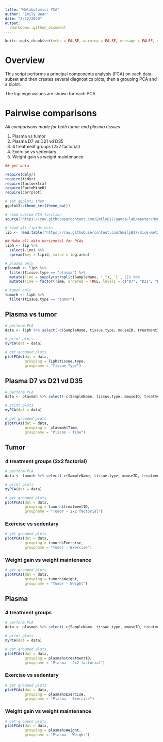 ```yaml
---
title: "Metabolomics PCA"
author: "Emily Bean"
date: "2/12/2020"
output:
  rmarkdown::github_document
---
```


```r

knitr::opts_chunk$set(echo = FALSE, warning = FALSE, message = FALSE, collapse = TRUE)

```

# Overview

This script performs a principal components analysis (PCA) on each data subset and then creates several diagnostics plots, then a grouping PCA and a biplot. 

The top eigenvalues are shown for each PCA.


# Pairwise comparisons  
*All comparisons made for both tumor and plasma tissues*

1. Plasma vs tumor
2. Plasma D7 vs D21 vd D35  
3. 4 treatment groups (2x2 factorial)  
4. Exercise vs sedentary  
5. Weight gain vs weight maintenance  

```r
## get data

require(dplyr)
require(tidyr)
require(factoextra)
require(FactoMineR)
require(corrplot)

# set ggplot2 them
ggplot2::theme_set(theme_bw())

# read custom PCA function
source("https://raw.githubusercontent.com/EmilyB17/ganda-lab/master/MyPCAFunction.R")

# read all lipids data
lip <- read.table("https://raw.githubusercontent.com/EmilyB17/mice-metab/master/data/allLipidsCleaned.txt", header = TRUE, stringsAsFactors = FALSE) 

## Make all data horizontal for PCAs
liph <- lip %>% 
  select(-ion) %>% 
  spread(key = lipid, value = log.area)

# plasma only
plasmah <- liph %>% 
  filter(tissue.type == "plasma") %>% 
  mutate(Time = sapply(strsplit(SampleName, "_"), `[`, 1)) %>% 
  mutate(Time = factor(Time, ordered = TRUE, levels = c("D7", "D21", "D35")))

# tumor only
tumorh <- liph %>% 
  filter(tissue.type == "tumor")
```





## Plasma vs tumor

```r

# perform PCA
data <- liph %>% select(-c(SampleName, tissue.type, mouseID, treatmentID, Exercise, Weight))

# print plots
myPCA(dat = data)
```


```r
# get grouped plots
plotPCAs(dat = data,
         grouping = liph$tissue.type,
         groupname = "Tissue Type")
```


## Plasma D7 vs D21 vd D35 

```r

# perform PCA
data <- plasmah %>% select(-c(SampleName, tissue.type, mouseID, treatmentID, Exercise, Weight, Time))

# print plots
myPCA(dat = data)
```


```r
# get grouped plots
plotPCAs(dat = data,
         grouping =  plasmah$Time,
         groupname = "Plasma - Time")
```

## Tumor 

### 4 treatment groups (2x2 factorial)

```r

# perform PCA
data <- tumorh %>% select(-c(SampleName, tissue.type, mouseID, treatmentID, Exercise, Weight))

# print plots
myPCA(dat = data)
```


```r
# get grouped plots
plotPCAs(dat = data,
         grouping = tumorh$treatmentID,
         groupname = "Tumor - 2x2 factorial")
```

### Exercise vs sedentary


```r
# get grouped plots
plotPCAs(dat = data,
         grouping = tumorh$Exercise,
         groupname = "Tumor - Exercise")
```

### Weight gain vs weight maintenance


```r
# get grouped plots
plotPCAs(dat = data,
         grouping = tumorh$Weight,
         groupname = "Tumor - Weight")
```

## Plasma

### 4 treatment groups

```r

# perform PCA
data <- plasmah %>% select(-c(SampleName, tissue.type, mouseID, treatmentID, Exercise, Weight, Time))

# print plots
myPCA(dat = data)
```


```r
# get grouped plots
plotPCAs(dat = data,
         grouping = plasmah$treatmentID,
         groupname = "Plasma - 2x2 factorial")
```

### Exercise vs sedentary


```r
# get grouped plots
plotPCAs(dat = data,
         grouping = plasmah$Exercise,
         groupname = "Plasma - Exercise")
```

### Weight gain vs weight maintenance


```r
# get grouped plots
plotPCAs(dat = data,
         grouping = plasmah$Weight,
         groupname = "Plasma - Weight")
```



